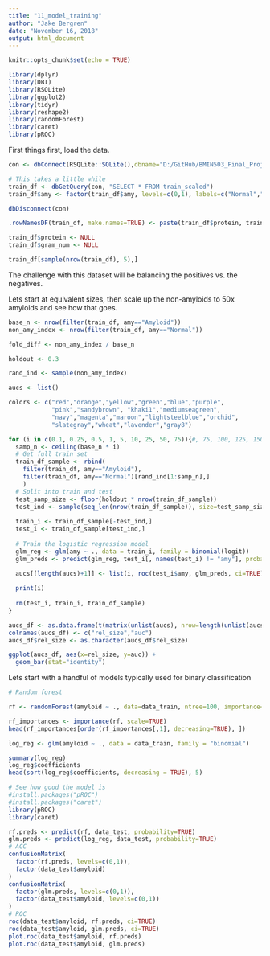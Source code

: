 ---
title: "11_model_training"
author: "Jake Bergren"
date: "November 16, 2018"
output: html_document
---

```{r setup, include=FALSE}
knitr::opts_chunk$set(echo = TRUE)
```

```{r, eval=TRUE}
library(dplyr)
library(DBI)
library(RSQLite)
library(ggplot2)
library(tidyr)
library(reshape2)
library(randomForest)
library(caret)
library(pROC)
```

First things first, load the data.

```{r}
con <- dbConnect(RSQLite::SQLite(),dbname="D:/GitHub/BMIN503_Final_Project/protein_training.db")

# This takes a little while
train_df <- dbGetQuery(con, "SELECT * FROM train_scaled")
train_df$amy <- factor(train_df$amy, levels=c(0,1), labels=c("Normal","Amyloid"))

dbDisconnect(con)

.rowNamesDF(train_df, make.names=TRUE) <- paste(train_df$protein, train_df$gram_num, sep="_")

train_df$protein <- NULL
train_df$gram_num <- NULL

train_df[sample(nrow(train_df), 5),]
```

The challenge with this dataset will be balancing the positives vs. the negatives.

Lets start at equivalent sizes, then scale up the non-amyloids to 50x amyloids and see how that goes.

```{r}

base_n <- nrow(filter(train_df, amy=="Amyloid"))
non_amy_index <- nrow(filter(train_df, amy=="Normal"))

fold_diff <- non_amy_index / base_n

holdout <- 0.3

rand_ind <- sample(non_amy_index)

aucs <- list()

colors <- c("red","orange","yellow","green","blue","purple",
            "pink","sandybrown", "khaki1","mediumseagreen",
            "navy","magenta","maroon","lightsteelblue","orchid",
            "slategray","wheat","lavender","gray8")

for (i in c(0.1, 0.25, 0.5, 1, 5, 10, 25, 50, 75)){#, 75, 100, 125, 150, 175, 200, 225, 250, 275)){
  samp_n <- ceiling(base_n * i)
  # Get full train set
  train_df_sample <- rbind(
    filter(train_df, amy=="Amyloid"), 
    filter(train_df, amy=="Normal")[rand_ind[1:samp_n],]
    )
  # Split into train and test
  test_samp_size <- floor(holdout * nrow(train_df_sample))
  test_ind <- sample(seq_len(nrow(train_df_sample)), size=test_samp_size)
  
  train_i <- train_df_sample[-test_ind,]
  test_i <- train_df_sample[test_ind,]
  
  # Train the logistic regression model
  glm_reg <- glm(amy ~ ., data = train_i, family = binomial(logit))
  glm_preds <- predict(glm_reg, test_i[, names(test_i) != "amy"], probability=TRUE)
  
  aucs[[length(aucs)+1]] <- list(i, roc(test_i$amy, glm_preds, ci=TRUE)$auc[1])

  print(i)
  
  rm(test_i, train_i, train_df_sample)
}

aucs_df <- as.data.frame(t(matrix(unlist(aucs), nrow=length(unlist(aucs[1])))))
colnames(aucs_df) <- c("rel_size","auc")
aucs_df$rel_size <- as.character(aucs_df$rel_size)

ggplot(aucs_df, aes(x=rel_size, y=auc)) +
  geom_bar(stat="identity")
```

Lets start with a handful of models typically used for binary classification

```{r}
# Random forest

rf <- randomForest(amyloid ~ ., data=data_train, ntree=100, importance=TRUE)

rf_importances <- importance(rf, scale=TRUE)
head(rf_importances[order(rf_importances[,1], decreasing=TRUE), ])
```

```{r}
log_reg <- glm(amyloid ~ ., data = data_train, family = "binomial")

summary(log_reg)
log_reg$coefficients
head(sort(log_reg$coefficients, decreasing = TRUE), 5)
```


```{r}
# See how good the model is
#install.packages("pROC")
#install.packages("caret")
library(pROC)
library(caret)

rf.preds <- predict(rf, data_test, probability=TRUE)
glm.preds <- predict(log_reg, data_test, probability=TRUE)
# ACC
confusionMatrix(
  factor(rf.preds, levels=c(0,1)),
  factor(data_test$amyloid)
)
confusionMatrix(
  factor(glm.preds, levels=c(0,1)),
  factor(data_test$amyloid, levels=c(0,1))
)
# ROC
roc(data_test$amyloid, rf.preds, ci=TRUE)
roc(data_test$amyloid, glm.preds, ci=TRUE)
plot.roc(data_test$amyloid, rf.preds)
plot.roc(data_test$amyloid, glm.preds)
```
